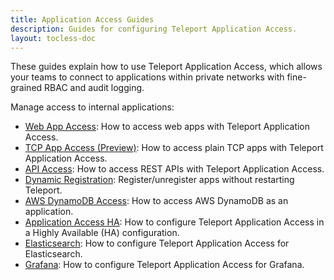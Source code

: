 ```yaml
---
title: Application Access Guides
description: Guides for configuring Teleport Application Access.
layout: tocless-doc
---
```


These guides explain how to use Teleport Application Access, which allows your
teams to connect to applications within private networks with fine-grained RBAC
and audit logging.

Manage access to internal applications:

- [Web App Access](./guides/connecting-apps.mdx): How to access web apps with Teleport Application Access.
- [TCP App Access (Preview)](./guides/tcp.mdx): How to access plain TCP apps with Teleport Application Access.
- [API Access](./guides/api-access.mdx): How to access REST APIs with Teleport Application Access.
- [Dynamic Registration](./guides/dynamic-registration.mdx): Register/unregister apps without restarting Teleport.
- [AWS DynamoDB Access](./guides/dynamodb.mdx): How to access AWS DynamoDB as an application.
- [Application Access HA](./guides/ha.mdx): How to configure Teleport Application Access in a Highly Available (HA) configuration.
- [Elasticsearch](./jwt/elasticsearch.mdx): How to configure Teleport Application Access for Elasticsearch.
- [Grafana](./jwt/grafana.mdx): How to configure Teleport Application Access for Grafana.
